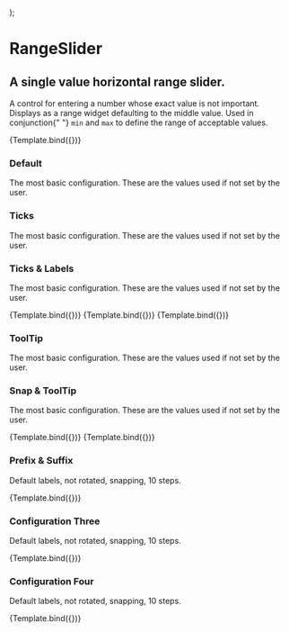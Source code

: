 
<Meta title="RangeSlider" component={RangeSlider} />

  <div className="short-story">
    <RangeSlider {...args} />
  </div>
);

# RangeSlider

## A single value horizontal range slider.

<p className="mdp">
  A control for entering a number whose exact value is not important. Displays
  as a range widget defaulting to the middle value. Used in conjunction{" "}
  <code>min</code> and <code>max</code> to define the range of acceptable
  values.
</p>

<Preview>
  <Story
    name="Primary"
    args={{
      initialValue: 50,
      step: 5,
      snap: true,
      showTicks: true,
      showLabels: true,
      showTooltip: true,
      rotateLabel: false,
      customLabels: [],
      prefix: "",
      suffix: "",
      decimals: 0,
      width: 950,
      wideTrack: true,
    }}
  >
    {Template.bind({})}
  </Story>
</Preview>

<Props story="Primary" />

<Con className="flex">
  <div>
    <h3>Default</h3>
    <p>
      The most basic configuration. These are the values used if not set by the
      user.
    </p>
  </div>
  <div>
    <h3>Ticks</h3>
    <p>
      The most basic configuration. These are the values used if not set by the
      user.
    </p>
  </div>
  <div>
    <h3>Ticks & Labels</h3>
    <p>
      The most basic configuration. These are the values used if not set by the
      user.
    </p>
  </div>
</Con>

<Con className="flex">

<Preview>
  <Story
    name="Default"
    args={{
      initialValue: 50,
      width: 950,
    }}
  >
    {Template.bind({})}
  </Story>
</Preview>

<Preview>
  <Story
    name="Ticks"
    args={{
      initialValue: 50,
      step: 10,
      showTicks: true,
      width: 950,
    }}
  >
    {Template.bind({})}
  </Story>
</Preview>

<Preview>
  <Story
    name="Ticks & Lables"
    args={{
      initialValue: 50,
      step: 10,
      showLabels: true,
      showTicks: true,
      width: 950,
    }}
  >
    {Template.bind({})}
  </Story>
</Preview>

</Con>

<Con className="flex">
  <div>
    <h3>ToolTip</h3>
    <p>
      The most basic configuration. These are the values used if not set by the
      user.
    </p>
  </div>
  <div>
    <h3>Snap & ToolTip</h3>
    <p>
      The most basic configuration. These are the values used if not set by the
      user.
    </p>
  </div>
</Con>

<Con className="flex">

<Preview>
  <Story
    name="ToolTip"
    args={{
      initialValue: 50,
      step: 10,
      showLabels: true,
      showTicks: true,
      showTooltip: true,
      width: 950,
    }}
  >
    {Template.bind({})}
  </Story>
</Preview>

<Preview>
  <Story
    name="Snap & ToolTip"
    args={{
      initialValue: 50,
      step: 10,
      snap: true,
      showLabels: true,
      showTicks: true,
      showTooltip: true,
      width: 950,
    }}
  >
    {Template.bind({})}
  </Story>
</Preview>

</Con>

### Prefix & Suffix

Default labels, not rotated, snapping, 10 steps.

<Preview>
  <Story
    name="Two"
    args={{
      initialValue: 14,
      min: 5,
      max: 150,
      step: 15,
      snap: false,
      showTicks: true,
      showLabels: true,
      showTooltip: true,
      rotateLabel: false,
      customLabels: [],
      prefix: "$",
      suffix: " USD",
      decimals: 0,
      width: 950,
      wideTrack: true,
    }}
  >
    {Template.bind({})}
  </Story>
</Preview>

### Configuration Three

Default labels, not rotated, snapping, 10 steps.

<Preview>
  <Story
    name="Three"
    args={{
      initialValue: 50,
      min: 0,
      max: 100,
      step: 10,
      snap: true,
      customLabels: [
        { 0: "losssssssssssssw" }, { 50: "medium" }, { 100: "higgfdgdgdgdfgdgdgdh"} 
      ],
      showTicks: true,
      showLabels: true,
      showTooltip: true,
      rotateLabel: false,
      decimals: 2,
      width: 950,
      wideTrack: true,
    }}
  >
    {Template.bind({})}
  </Story>
</Preview>

### Configuration Four

Default labels, not rotated, snapping, 10 steps.

<Preview>
  <Story
    name="Four"
    args={{
      initialValue: 50,
      min: 0,
      max: 84,
      decimals: 0,
      step: 7,
      showTicks: true,
      snap: true,
      customLabels: [],
      showLabels: true,
      prefix: "",
      suffix: "",
      rotateLabel: false,
      width: 950,
      wideTrack: true,
    }}
  >
    {Template.bind({})}
  </Story>
</Preview>
